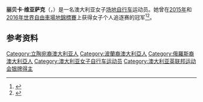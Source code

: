 {{Expand language|1=de|time=2020-10-17T23:41:12+00:00}}
'''丽贝卡·维亚萨克'''（{{lang-en|Rebecca Wiasak}}，{{bd|1984年|5月24日||}}）是一名澳大利亚女子[[场地自行车|场地自行车]]运动员。她曾在[[2015年世界自由車場地錦標賽|2015年]]和[[2016年世界自由車場地錦標賽|2016年世界自由車場地錦標賽]]上获得女子个人追逐赛的冠军<ref>{{cite web|url=http://en.delfi.lt/lithuania/sports/australian-lithuanian-cycling-debutant-wiasak-crowned-a-world-champion.d?id=67242456|title=Australian-Lithuanian cycling debutant Wiasak crowned a World Champion|publisher=Delfi|date=2015-02-22|accessdate=2020-09-20|archiveurl=https://web.archive.org/web/20180614171927/http://en.delfi.lt/lithuania/sports/australian-lithuanian-cycling-debutant-wiasak-crowned-a-world-champion.d?id=67242456|archivedate=2018-06-14|dead-url=no}}</ref><ref>{{cite web|url=https://www.cyclingnews.com/news/rebecca-wiasak-defends-individual-pursuit-world-title/|title=Rebecca Wiasak defends individual pursuit world title|work=Cycling News|date=2016-03-02|accessdate=2020-09-20|archiveurl=https://web.archive.org/web/20160814165035/https://www.cyclingnews.com/news/rebecca-wiasak-defends-individual-pursuit-world-title/|archivedate=2016-08-14|dead-url=no}}</ref>。

==参考资料==
{{reflist}}

{{DEFAULTSORT:Wiasak, Rebecca}}
[[Category:立陶宛裔澳大利亚人|Category:立陶宛裔澳大利亚人]]
[[Category:波蘭裔澳大利亞人|Category:波蘭裔澳大利亞人]]
[[Category:俄羅斯裔澳大利亞人|Category:俄羅斯裔澳大利亞人]]
[[Category:澳大利亚女子自行车运动员|Category:澳大利亚女子自行车运动员]]
[[Category:澳大利亚英联邦运动会银牌得主|Category:澳大利亚英联邦运动会银牌得主]]